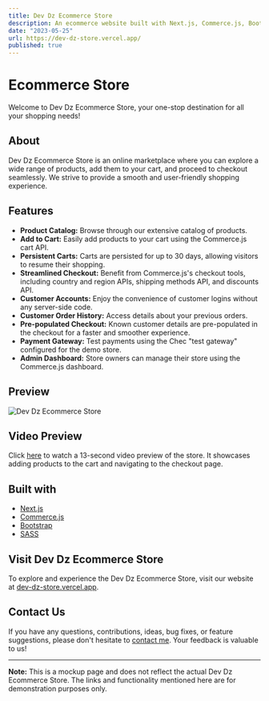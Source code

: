```yaml
---
title: Dev Dz Ecommerce Store
description: An ecommerce website built with Next.js, Commerce.js, Bootstrap, and SASS. Explore a variety of products, add them to your cart, and proceed to checkout.
date: "2023-05-25"
url: https://dev-dz-store.vercel.app/
published: true
---
```


# Ecommerce Store

Welcome to Dev Dz Ecommerce Store, your one-stop destination for all your shopping needs!

## About

Dev Dz Ecommerce Store is an online marketplace where you can explore a wide range of products, add them to your cart, and proceed to checkout seamlessly. We strive to provide a smooth and user-friendly shopping experience.

## Features

- **Product Catalog:** Browse through our extensive catalog of products.
- **Add to Cart:** Easily add products to your cart using the Commerce.js cart API.
- **Persistent Carts:** Carts are persisted for up to 30 days, allowing visitors to resume their shopping.
- **Streamlined Checkout:** Benefit from Commerce.js's checkout tools, including country and region APIs, shipping methods API, and discounts API.
- **Customer Accounts:** Enjoy the convenience of customer logins without any server-side code.
- **Customer Order History:** Access details about your previous orders.
- **Pre-populated Checkout:** Known customer details are pre-populated in the checkout for a faster and smoother experience.
- **Payment Gateway:** Test payments using the Chec "test gateway" configured for the demo store.
- **Admin Dashboard:** Store owners can manage their store using the Commerce.js dashboard.

## Preview

![Dev Dz Ecommerce Store](/Demo-Store.png)

## Video Preview

Click [here](/homecommercecartexp.mp4) to watch a 13-second video preview of the store. It showcases adding products to the cart and navigating to the checkout page.

## Built with

- [Next.js](https://nextjs.org)
- [Commerce.js](https://commercejs.com)
- [Bootstrap](https://getbootstrap.com)
- [SASS](https://sass-lang.com)

## Visit Dev Dz Ecommerce Store

To explore and experience the Dev Dz Ecommerce Store, visit our website at [dev-dz-store.vercel.app](https://dev-dz-store.vercel.app/).

## Contact Us

If you have any questions, contributions, ideas, bug fixes, or feature suggestions, please don't hesitate to [contact me](mailto:th.dev.design@gmail.com). Your feedback is valuable to us!

---

**Note:** This is a mockup page and does not reflect the actual Dev Dz Ecommerce Store. The links and functionality mentioned here are for demonstration purposes only.
